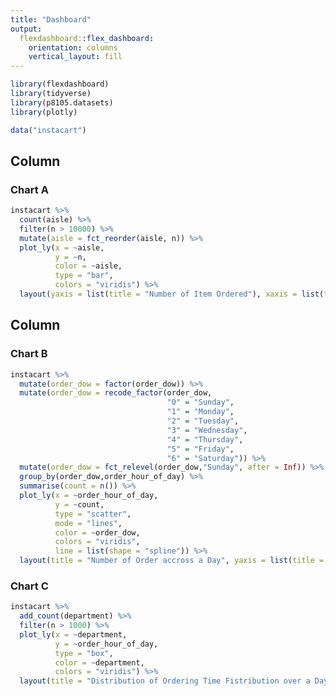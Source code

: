 ```yaml
---
title: "Dashboard"
output: 
  flexdashboard::flex_dashboard:
    orientation: columns
    vertical_layout: fill
---
```


```r
library(flexdashboard)
library(tidyverse)
library(p8105.datasets)
library(plotly)
```

```r
data("instacart")
```

Column {data-width=650}
-----------------------------------------------------------------------

### Chart A

```r
instacart %>% 
  count(aisle) %>% 
  filter(n > 10000) %>% 
  mutate(aisle = fct_reorder(aisle, n)) %>% 
  plot_ly(x = ~aisle, 
          y = ~n, 
          color = ~aisle, 
          type = "bar", 
          colors = "viridis") %>%
  layout(yaxis = list(title = "Number of Item Ordered"), xaxis = list(title = "Aisle"), showlegend=FALSE)
```

Column {data-width=350}
-----------------------------------------------------------------------

### Chart B

```r
instacart %>%
  mutate(order_dow = factor(order_dow)) %>%
  mutate(order_dow = recode_factor(order_dow, 
                                   "0" = "Sunday",
                                   "1" = "Monday",
                                   "2" = "Tuesday",
                                   "3" = "Wednesday",
                                   "4" = "Thursday",
                                   "5" = "Friday",
                                   "6" = "Saturday")) %>%
  mutate(order_dow = fct_relevel(order_dow,"Sunday", after = Inf)) %>%
  group_by(order_dow,order_hour_of_day) %>%
  summarise(count = n()) %>%
  plot_ly(x = ~order_hour_of_day, 
          y = ~count, 
          type = "scatter",
          mode = "lines",
          color = ~order_dow,
          colors = "viridis",
          line = list(shape = "spline")) %>%
  layout(title = "Number of Order accross a Day", yaxis = list(title = "Number of Order"), xaxis = list(title = "Hour of Day"))
```

### Chart C

```r
instacart %>% 
  add_count(department) %>%
  filter(n > 1000) %>% 
  plot_ly(x = ~department, 
          y = ~order_hour_of_day, 
          type = "box", 
          color = ~department, 
          colors = "viridis") %>%
  layout(title = "Distribution of Ordering Time Fistribution over a Day", yaxis = list(title = "Hour of Day"), showlegend=FALSE)
```

